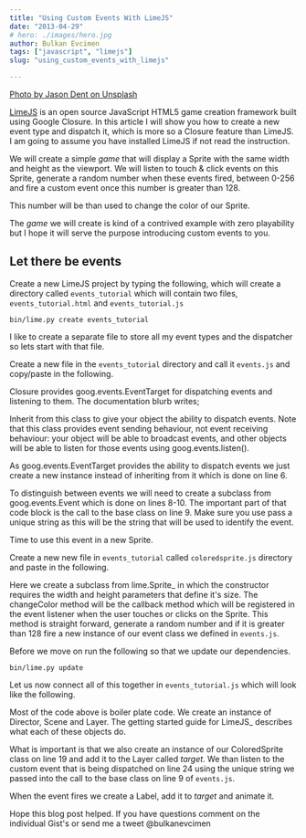 ```yaml
---
title: "Using Custom Events With LimeJS"
date: "2013-04-29"
# hero: ./images/hero.jpg
author: Bulkan Evcimen
tags: ["javascript", "limejs"]
slug: "using_custom_events_with_limejs"

---
```



[Photo by Jason Dent on Unsplash](https://unsplash.com/photos/6j7LzggMuxU)

[LimeJS]( https://limejs.com/0-getting-started) is an open source JavaScript HTML5 game creation framework built using Google Closure. In this article I will show you how to create a new event type and dispatch it, which is more so a Closure feature than LimeJS. I am going to assume you have installed LimeJS if not read the instruction.

We will create a simple *game* that will display a Sprite with the same width and height as the viewport. We will listen to touch & click events on this Sprite, generate a random number when these events fired, between 0-256 and fire a custom event once this number is greater than 128.

This number will be than used to change the color of our Sprite.

The *game* we will create is kind of a contrived example with zero playability but I hope it will serve the purpose introducing custom events to you.

Let there be events
-------------------

Create a new LimeJS project by typing the following, which will create a directory called `events_tutorial` which will contain two files, `events_tutorial.html` and `events_tutorial.js`


    bin/lime.py create events_tutorial

I like to create a separate file to store all my event types and the dispatcher so lets start with that file.

Create a new file in the `events_tutorial` directory and call it `events.js` and copy/paste in the following.


<script src="https://gist.github.com/bulkan/5500582.js"></script>

Closure provides goog.events.EventTarget for dispatching events and listening to them. The documentation blurb writes;

   Inherit from this class to give your object the ability to dispatch events. Note that this class provides event sending behaviour, not event receiving behaviour: your object will be able to broadcast events, and other objects will be able to listen for those events using goog.events.listen().

As goog.events.EventTarget provides the ability to dispatch events we just create a new instance instead of inheriting from it which is done on line 6.

To distinguish between events we will need to create a subclass from goog.events.Event which is done on lines 8-10.  The important part of that code block is the call to the base class on line 9. Make sure you use pass a unique string as this will be the string that will be used to identify the event.

Time to use this event in a new Sprite.

Create a new new file in `events_tutorial` called `coloredsprite.js` directory and paste in the following.


<script src="https://gist.github.com/bulkan/5500571.js"></script>

Here we create a subclass from lime.Sprite_ in which the constructor requires the width and height parameters that define it's size. The changeColor method will be the callback method which will be registered in the event listener when the user touches or clicks on the Sprite. This method is straight forward, generate a random number and if it is greater than 128 fire a new instance of our event class we defined in `events.js`.

Before we move on run the following so that we update our dependencies.


    bin/lime.py update

Let us now connect all of this together in `events_tutorial.js` which will look like the following.


<script src="https://gist.github.com/bulkan/5500572.js"></script>

Most of the code above is boiler plate code. We create an instance of Director, Scene and Layer. The getting started guide for LimeJS_ describes what each of these objects do.

What is important is that we also create an instance of our ColoredSprite class on line 19 and add it to the Layer called *target*. We than listen to the custom event that is being dispatched on line 24 using the unique string we passed into the call to the base class on line 9 of `events.js`.

When the event fires we create a Label, add it to *target* and animate it.

Hope this blog post helped. If you have questions comment on the individual Gist's or send me a tweet @bulkanevcimen
